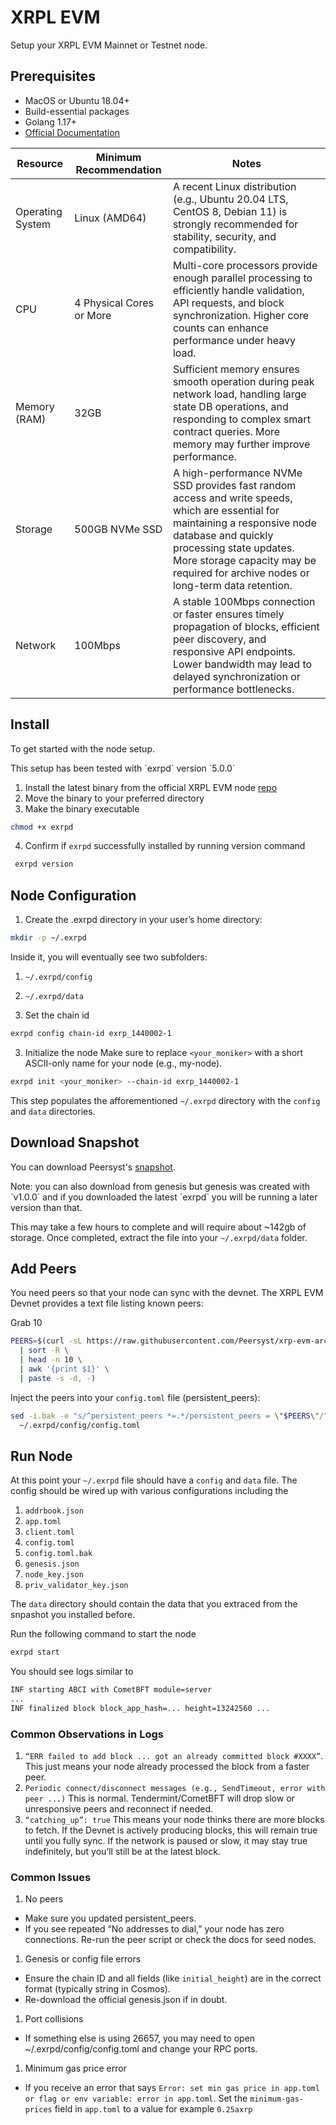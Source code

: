 # XRPL EVM


Setup your XRPL EVM Mainnet or Testnet node.

## Prerequisites

- MacOS or Ubuntu 18.04+
- Build-essential packages
- Golang 1.17+
- [Official Documentation](https://docs.xrplevm.org/docs/evm-sidechain/join-evm-sidechain-devnet)


| Resource        | Minimum Recommendation       | Notes                                   |
|-----------------|------------------------------|-----------------------------------------|
| Operating System | Linux (AMD64)               | A recent Linux distribution (e.g., Ubuntu 20.04 LTS, CentOS 8, Debian 11) is strongly recommended for stability, security, and compatibility. |
| CPU             | 4 Physical Cores or More     | Multi-core processors provide enough parallel processing to efficiently handle validation, API requests, and block synchronization. Higher core counts can enhance performance under heavy load. |
| Memory (RAM)    | 32GB                         | Sufficient memory ensures smooth operation during peak network load, handling large state DB operations, and responding to complex smart contract queries. More memory may further improve performance. |
| Storage         | 500GB NVMe SSD               | A high-performance NVMe SSD provides fast random access and write speeds, which are essential for maintaining a responsive node database and quickly processing state updates. More storage capacity may be required for archive nodes or long-term data retention. |
| Network          | 100Mbps                     | A stable 100Mbps connection or faster ensures timely propagation of blocks, efficient peer discovery, and responsive API endpoints. Lower bandwidth may lead to delayed synchronization or performance bottlenecks. |

## Install

To get started with the node setup.

<Callout emoji="💡">
  This setup has been tested with `exrpd` version `5.0.0`
</Callout>

1. Install the latest binary from the official XRPL EVM node [repo](https://github.com/xrplevm/node/releases)
2. Move the binary to your preferred directory
3. Make the binary executable

```bash
chmod +x exrpd
```

4. Confirm if `exrpd` successfully installed by running version command

```bash
 exrpd version
```

## Node Configuration

1. Create the .exrpd directory in your user’s home directory:
```bash
mkdir -p ~/.exrpd
```
Inside it, you will eventually see two subfolders:
1. `~/.exrpd/config`
1. `~/.exrpd/data`

2. Set the chain id
```bash
exrpd config chain-id exrp_1440002-1
```

3. Initialize the node
Make sure to replace `<your_moniker>` with a short ASCII-only name for your node (e.g., my-node).
```bash
exrpd init <your_moniker> --chain-id exrp_1440002-1
```
This step populates the afforementioned `~/.exrpd` directory with the `config` and `data` directories. 

## Download Snapshot

You can download Peersyst's [snapshot](https://evm-sidechain-snapshots-devnet.s3.us-east-1.amazonaws.com/exrpd.tar.lz4). 


<Callout emoji="💡">
    Note: you can also download from genesis but genesis was created with `v1.0.0` and if you downloaded the latest `exrpd` you will be running a later version than that.
</Callout>

This may take a few hours to complete and will require about ~142gb of storage. Once completed, extract the file into your `~/.exrpd/data` folder. 



## Add Peers

You need peers so that your node can sync with the devnet. The XRPL EVM Devnet provides a text file listing known peers:

Grab 10 
```bash
PEERS=$(curl -sL https://raw.githubusercontent.com/Peersyst/xrp-evm-archive/main/poa-devnet/peers.txt \
  | sort -R \
  | head -n 10 \
  | awk '{print $1}' \
  | paste -s -d, -)

```

Inject the peers into your `config.toml` file (persistent_peers):

```bash
sed -i.bak -e "s/^persistent_peers *=.*/persistent_peers = \"$PEERS\"/" \
  ~/.exrpd/config/config.toml
```

## Run Node

At this point your `~/.exrpd` file should have a `config` and `data` file. The config should be wired up with various configurations including the 
1. `addrbook.json`
1. `app.toml`
1. `client.toml`
1. `config.toml`
1. `config.toml.bak`
1. `genesis.json`
1. `node_key.json`
1. `priv_validator_key.json`

The `data` directory should contain the data that you extraced from the snpashot you installed before.

Run the following command to start the node

```bash
exrpd start
```

You should see logs similar to

```bash
INF starting ABCI with CometBFT module=server
...
INF finalized block block_app_hash=... height=13242560 ...
```

### Common Observations in Logs

1. `“ERR failed to add block ... got an already committed block #XXXX”`. This just means your node already processed the block from a faster peer.
1. `Periodic connect/disconnect messages (e.g., SendTimeout, error with peer ...)` This is normal. Tendermint/CometBFT will drop slow or unresponsive peers and reconnect if needed.
1. `“catching_up”: true` This means your node thinks there are more blocks to fetch. If the Devnet is actively producing blocks, this will remain true until you fully sync. If the network is paused or slow, it may stay true indefinitely, but you’ll still be at the latest block.

### Common Issues

1. No peers
- Make sure you updated persistent_peers.
- If you see repeated “No addresses to dial,” your node has zero connections. Re-run the peer script or check the docs for seed nodes.

1. Genesis or config file errors
- Ensure the chain ID and all fields (like `initial_height`) are in the correct format (typically string in Cosmos).
- Re-download the official genesis.json if in doubt.

1. Port collisions
- If something else is using 26657, you may need to open ~/.exrpd/config/config.toml and change your RPC ports.

1. Minimum gas price error
- If you receive an error that says `Error: set min gas price in app.toml or flag or env variable: error in app.toml`. Set the `minimum-gas-prices` field in `app.toml` to a value for example `0.25axrp`